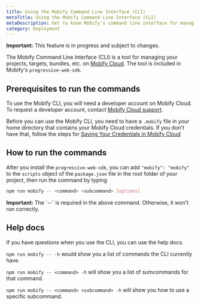 ```yaml
---
title: Using the Mobify Command Line Interface (CLI)
metaTitle: Using the Mobify Command Line Interface (CLI)
metaDescription: Get to know Mobify’s command line interface for managing projects, targets, and bundles on Mobify Cloud.
category: Deployment
---
```


<Callout type="warning">
    <strong>Important:</strong> This feature is in progress and subject to changes.
</Callout>

The Mobify Command Line Interface (CLI) is a tool for managing your projects, targets,
bundles, etc. on [Mobify Cloud](https://cloud.mobify.com). The tool is included
in Mobify's `progressive-web-sdk`.

## Prerequisites to run the commands

To use the Mobify CLI, you will need a developer account on Mobify Cloud. To
request a developer account, contact [Mobify Cloud
support](https://support.mobify.com).

Before you can use the Mobify CLI, you need to have a `.mobify` file in your home
directory that contains your Mobify Cloud credentials. If you don't have that, follow
the steps for [Saving Your Credentials in Mobify Cloud](../../../apis-and-sdks/mobify-cloud/overview#saving-your-credentials)

## How to run the commands

After you install the `progressive-web-sdk`, you can add `"mobify": "mobify"` to the `scripts` object of the
`package.json` file in the root folder of your project, then run the command by typing
```bash
npm run mobify -- <command> <subcommand> [options]
```

<Callout type="warning">
    <strong>Important:</strong> The `--` is required in the above command. Otherwise, it won't run correctly.
</Callout>

## Help docs

If you have questions when you use the CLI, you can use the help docs.

`npm run mobify -- -h` would show you a list of commands the CLI currently have.

`npm run mobify -- <command> -h` will show you a list of sumcommands for that command.

`npm run mobify -- <command> <subcommand> -h` will show you how to use a specific subcommand.
